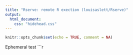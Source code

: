```yaml
---
title: "Rserve: remote R exection (louisaslett/Rserve)"
output:
  html_document:
    css: "hidehead.css"
---
```


```r
knitr::opts_chunk$set(echo = TRUE, comment = NA)
```

Ephemeral test
```r
